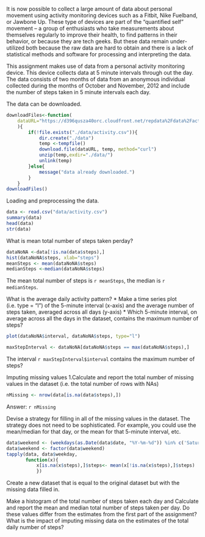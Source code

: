 
It is now possible to collect a large amount of data about personal movement using activity monitoring devices such as a Fitbit, Nike Fuelband, or Jawbone Up. These type of devices are part of the “quantified self” movement – a group of enthusiasts who take measurements about themselves regularly to improve their health, to find patterns in their behavior, or because they are tech geeks. But these data remain under-utilized both because the raw data are hard to obtain and there is a lack of statistical methods and software for processing and interpreting the data.

This assignment makes use of data from a personal activity monitoring device. This device collects data at 5 minute intervals through out the day. The data consists of two months of data from an anonymous individual collected during the months of October and November, 2012 and include the number of steps taken in 5 minute intervals each day.

The data can be downloaded.
```r
downloadFiles<-function(
    dataURL="https://d396qusza40orc.cloudfront.net/repdata%2Fdata%2Factivity.zip"
    ){
        if(!file.exists("./data/activity.csv")){
            dir.create("./data")
            temp <-tempfile()
            download.file(dataURL, temp, method="curl")
            unzip(temp,exdir="./data/")
            unlink(temp)
        }else{
            message("data already downloaded.")
        }
    }
downloadFiles()
```

Loading and preprocessing the data.
```r
data <- read.csv("data/activity.csv")
summary(data)
head(data)
str(data)
```

What is mean total number of steps taken perday?
```r
dataNoNA <-data[!is.na(data$steps),]
hist(dataNoNA$steps, xlab="steps")
meanSteps <- mean(dataNoNA$steps)
medianSteps <-median(dataNoNA$steps)
```
The mean total number of steps is `r meanSteps`, the median is `r medianSteps`.

What is the average daily activity pattern?
* Make a time series plot (i.e. type = "l") of the 5-minute interval (x-axis) and the average number of steps taken, averaged across all days (y-axis)
* Which 5-minute interval, on average across all the days in the dataset, contains the maximum number of steps?
```r
plot(dataNoNA$interval, dataNoNA$steps, type="l")

maxStepInterval <- dataNoNA[dataNoNA$steps == max(dataNoNA$steps),]
```
The interval `r maxStepInterval$interval` contains the maximum number of steps?

Imputing missing values
1.Calculate and report the total number of missing values in the dataset (i.e. the total number of rows with NAs)
```r
nMissing <- nrow(data[is.na(data$steps),])
```
Answer: `r nMissing`

Devise a strategy for filling in all of the missing values in the dataset. The strategy does not need to be sophisticated. For example, you could use the mean/median for that day, or the mean for that 5-minute interval, etc.
```r
data$weekend <- (weekdays(as.Date(data$date, "%Y-%m-%d")) %in% c('Saturday','Sunday'))
data$weekend <- factor(data$weekend)
tapply(data, data$weekday, 
       function(x){
           x[is.na(x$steps),]$steps<- mean(x[!is.na(x$steps),]$steps)
           })
```

Create a new dataset that is equal to the original dataset but with the missing data filled in.

Make a histogram of the total number of steps taken each day and Calculate and report the mean and median total number of steps taken per day. Do these values differ from the estimates from the first part of the assignment? What is the impact of imputing missing data on the estimates of the total daily number of steps?
